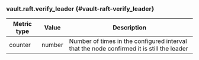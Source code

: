 ### vault.raft.verify_leader {#vault-raft-verify_leader}

Metric type | Value   | Description
----------- | ------- | -----------
counter     | number  | Number of times in the configured interval that the node confirmed it is still the leader

